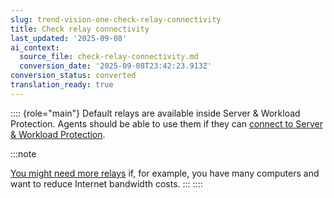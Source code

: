 ```yaml
---
slug: trend-vision-one-check-relay-connectivity
title: Check relay connectivity
last_updated: '2025-09-08'
ai_context:
  source_file: check-relay-connectivity.md
  conversion_date: '2025-09-08T23:42:23.913Z'
conversion_status: converted
translation_ready: true
---
```


:::: {role="main"}
Default relays are available inside Server & Workload Protection. Agents should be able to use them if they can [connect to Server & Workload Protection](swp-port-numbers.mdx).

:::note

[You might need more relays](how-relays-work.mdx) if, for example, you have many computers and want to reduce Internet bandwidth costs.
:::
::::
